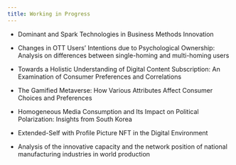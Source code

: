 ```yaml
---
title: Working in Progress
---
```


-   Dominant and Spark Technologies in Business Methods Innovation

-   Changes in OTT Users’ Intentions due to Psychological Ownership: Analysis on differences between single-homing and multi-homing users

-   Towards a Holistic Understanding of Digital Content Subscription: An Examination of Consumer Preferences and Correlations
    
-   The Gamified Metaverse: How Various Attributes Affect Consumer Choices and Preferences

-   Homogeneous Media Consumption and Its Impact on Political Polarization: Insights from South Korea

-   Extended-Self with Profile Picture NFT in the Digital Environment

-   Analysis of the innovative capacity and the network position of national manufacturing industries in world production


